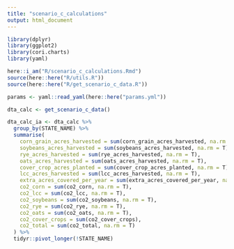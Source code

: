 ```yaml
---
title: "scenario_c_calculations"
output: html_document
---
```


```r

library(dplyr)
library(ggplot2)
library(cori.charts)
library(yaml)

here::i_am("R/scenario_c_calculations.Rmd")
source(here::here("R/utils.R"))
source(here::here("R/get_scenario_c_data.R"))

```

```r

params <- yaml::read_yaml(here::here("params.yml"))

```


```r

dta_calc <- get_scenario_c_data()

```

```r
dta_calc_ia <- dta_calc %>%
  group_by(STATE_NAME) %>%
  summarise(
    corn_grain_acres_harvested = sum(corn_grain_acres_harvested, na.rm = T),
    soybeans_acres_harvested = sum(soybeans_acres_harvested, na.rm = T),
    rye_acres_harvested = sum(rye_acres_harvested, na.rm = T),
    oats_acres_harvested = sum(oats_acres_harvested, na.rm = T),
    cover_crop_acres_planted = sum(cover_crop_acres_planted, na.rm = T),
    lcc_acres_harvested = sum(lcc_acres_harvested, na.rm = T),
    extra_acres_covered_per_year = sum(extra_acres_covered_per_year, na.rm = T),
    co2_corn = sum(co2_corn, na.rm = T),
    co2_lcc = sum(co2_lcc, na.rm = T),
    co2_soybeans = sum(co2_soybeans, na.rm = T),
    co2_rye = sum(co2_rye, na.rm = T),
    co2_oats = sum(co2_oats, na.rm = T),
    co2_cover_crops = sum(co2_cover_crops),
    co2_total = sum(co2_total, na.rm = T)
  ) %>%
  tidyr::pivot_longer(!STATE_NAME)

```
